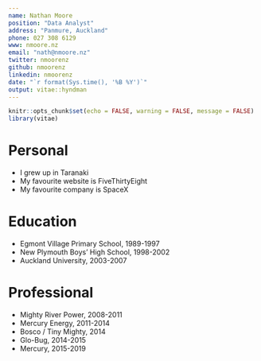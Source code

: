 ```yaml
---
name: Nathan Moore
position: "Data Analyst"
address: "Panmure, Auckland"
phone: 027 308 6129
www: nmoore.nz
email: "nath@nmoore.nz"
twitter: nmoorenz
github: nmoorenz
linkedin: nmoorenz
date: "`r format(Sys.time(), '%B %Y')`"
output: vitae::hyndman
---
```


```r
knitr::opts_chunk$set(echo = FALSE, warning = FALSE, message = FALSE)
library(vitae)
```

# Personal 

 * I grew up in Taranaki
 * My favourite website is FiveThirtyEight
 * My favourite company is SpaceX
 
# Education
 
 * Egmont Village Primary School, 1989-1997
 * New Plymouth Boys' High School, 1998-2002
 * Auckland University, 2003-2007
 
# Professional 

 * Mighty River Power, 2008-2011
 * Mercury Energy, 2011-2014
 * Bosco / Tiny Mighty, 2014
 * Glo-Bug, 2014-2015
 * Mercury, 2015-2019

